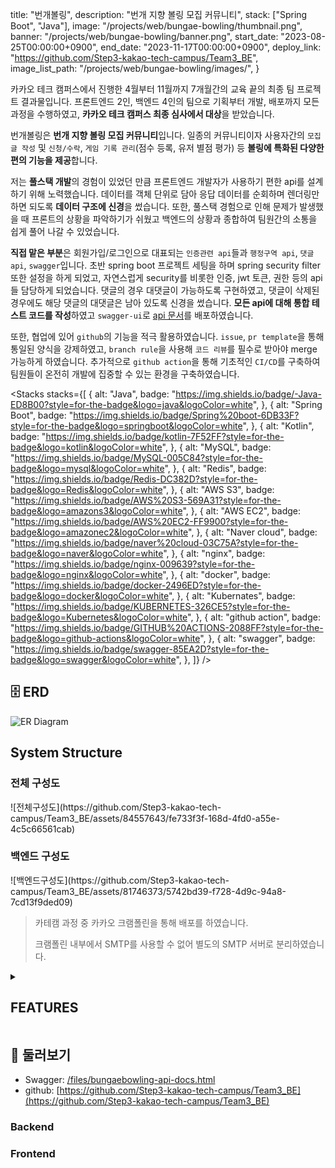 

  title: "번개볼링",
  description: "번개 지향 볼링 모집 커뮤니티",
  stack: ["Spring Boot", "Java"],
  image: "/projects/web/bungae-bowling/thumbnail.png",
  banner: "/projects/web/bungae-bowling/banner.png",
  start_date: "2023-08-25T00:00:00+0900",
  end_date: "2023-11-17T00:00:00+0900",
  deploy_link: "https://github.com/Step3-kakao-tech-campus/Team3_BE",
  image_list_path: "/projects/web/bungae-bowling/images/",
}

카카오 테크 캠퍼스에서 진행한 4월부터 11월까지 7개월간의 교육 끝의 최종 팀 프로젝트 결과물입니다. 프론트엔드 2인, 백엔드 4인의 팀으로 기획부터 개발, 배포까지 모든 과정을 수행하였고, **카카오 테크 캠퍼스 최종 심사에서 대상**을 받았습니다.

번개볼링은 **번개 지향 볼링 모집 커뮤니티**입니다. 일종의 커뮤니티이자 사용자간의 `모집글 작성` 및 `신청/수락`, `게임 기록 관리`(점수 등록, 유저 별점 평가) 등 **볼링에 특화된 다양한 편의 기능을 제공**합니다.

저는 **풀스택 개발**의 경험이 있었던 만큼 프론트엔드 개발자가 사용하기 편한 api를 설계하기 위해 노력했습니다. 데이터를 객체 단위로 담아 응답 데이터를 순회하며 렌더링만 하면 되도록 **데이터 구조에 신경**을 썼습니다. 또한, 풀스택 경험으로 인해 문제가 발생했을 때 프론트의 상황을 파악하기가 쉬웠고 백엔드의 상황과 종합하여 팀원간의 소통을 쉽게 풀어 나갈 수 있었습니다.

**직접 맡은 부분**은 회원가입/로그인으로 대표되는 `인증관련 api`들과 `행정구역 api`, `댓글 api`, `swagger`입니다. 초반 spring boot 프로젝트 세팅을 하며 spring security filter 또한 설정을 하게 되었고, 자연스럽게 security를 비롯한 인증, jwt 토큰, 권한 등의 api들 담당하게 되었습니다. 댓글의 경우 대댓글이 가능하도록 구현하였고, 댓글이 삭제된 경우에도 해당 댓글의 대댓글은 남아 있도록 신경을 썼습니다. **모든 api에 대해 통합 테스트 코드를 작성**하였고 `swagger-ui`로 [api 문서](/files/bungaebowling-api-docs.html)를 배포하였습니다.

또한, 협업에 있어 `github`의 기능을 적극 활용하였습니다. `issue`, `pr template`을 통해 통일된 양식을 강제하였고, `branch rule`을 사용해 `코드 리뷰`를 필수로 받아야 merge 가능하게 하였습니다. 추가적으로 `github action`을 통해 기초적인 `CI/CD`를 구축하여 팀원들이 온전히 개발에 집중할 수 있는 환경을 구축하였습니다.

<Stacks
  stacks={[
    {
      alt: "Java",
      badge: "https://img.shields.io/badge/-Java-ED8B00?style=for-the-badge&logo=java&logoColor=white",
    },
    {
      alt: "Spring Boot",
      badge: "https://img.shields.io/badge/Spring%20boot-6DB33F?style=for-the-badge&logo=springboot&logoColor=white",
    },
    {
      alt: "Kotlin",
      badge: "https://img.shields.io/badge/kotlin-7F52FF?style=for-the-badge&logo=kotlin&logoColor=white",
    },
    {
      alt: "MySQL",
      badge: "https://img.shields.io/badge/MySQL-005C84?style=for-the-badge&logo=mysql&logoColor=white",
    },
    {
      alt: "Redis",
      badge: "https://img.shields.io/badge/Redis-DC382D?style=for-the-badge&logo=Redis&logoColor=white",
    },
    {
      alt: "AWS S3",
      badge: "https://img.shields.io/badge/AWS%20S3-569A31?style=for-the-badge&logo=amazons3&logoColor=white",
    },
    {
      alt: "AWS EC2",
      badge: "https://img.shields.io/badge/AWS%20EC2-FF9900?style=for-the-badge&logo=amazonec2&logoColor=white",
    },
    {
      alt: "Naver cloud",
      badge: "https://img.shields.io/badge/naver%20cloud-03C75A?style=for-the-badge&logo=naver&logoColor=white",
    },
    {
      alt: "nginx",
      badge: "https://img.shields.io/badge/nginx-009639?style=for-the-badge&logo=nginx&logoColor=white",
    },
    {
      alt: "docker",
      badge: "https://img.shields.io/badge/docker-2496ED?style=for-the-badge&logo=docker&logoColor=white",
    },
    {
      alt: "Kubernates",
      badge: "https://img.shields.io/badge/KUBERNETES-326CE5?style=for-the-badge&logo=Kubernetes&logoColor=white",
    },
    {
      alt: "github action",
      badge:
        "https://img.shields.io/badge/GITHUB%20ACTIONS-2088FF?style=for-the-badge&logo=github-actions&logoColor=white",
    },
    {
      alt: "swagger",
      badge: "https://img.shields.io/badge/swagger-85EA2D?style=for-the-badge&logo=swagger&logoColor=white",
    },
  ]}
/>

## 🗄️️ ERD

![ER Diagram](/projects/web/bungae-bowling/erd.png)

## System Structure

### 전체 구성도

<div className={"flex justify-center w-full"}>
  <div className={"max-w-[1000px]"}>
    ![전체구성도](https://github.com/Step3-kakao-tech-campus/Team3_BE/assets/84557643/fe733f3f-168d-4fd0-a55e-4c5c66561cab)
  </div>
</div>

### 백엔드 구성도

<div className={"flex justify-center w-full"}>
  <div className={"max-w-[1000px]"}>
    ![백엔드구성도](https://github.com/Step3-kakao-tech-campus/Team3_BE/assets/81746373/5742bd39-f728-4d9c-94a8-7cd13f9ded09)
  </div>
</div>

> 카테캠 과정 중 카카오 크램폴린을 통해 배포를 하였습니다.
>
> 크램폴린 내부에서 SMTP를 사용할 수 없어 별도의 SMTP 서버로 분리하였습니다.

<details>
  <summary><h2 className="inline-block">FEATURES</h2></summary>

### 인증

JWT를 이용하였습니다.

- ACCESS TOKEN과 REFRESH TOKEN을 구현하였으며 REFRESH TOKEN은 REDIS에 저장됩니다.
- RTR(refresh token rotation) 전략으로 리프레시를 일회용으로 사용하였습니다.
- ACCESS 토큰은 AUTHORIZATION 헤더로 BEARER 토큰으로 전달합니다.
- REFRESH 토큰은 HTTP-ONLY 쿠키로 전달하여 클라이언트의 접근을 막아 보안성을 강화하였습니다.
- 회원가입 시, 유저 권한을 바로 부여하지 않고 이메일인증을 필요하게 하여 보안성, 안정성을 강화하였습니다.

**회원가입을 하지 않은 유저는 아래의 기능만 사용이 가능합니다.(주로 조회만 가능)**

- 행정구역 관련 기능
- 모집글 조회
- 댓글 조회
- 사용자 조회 (유저 기록 조회, 참여 기록 조회, 점수 조회)

**회원가입을 한 유저는 아래의 기능을 추가로 사용할 수 있습니다.**

- 자신의 회원정보 조회 및 수정
- 쪽지 조회

**회원 가입 후 이메일인증을 받은 유저는 아래의 기능을 포함하여 모든 기능을 사용할 수 있습니다.**

- 모집글 관련 모든 기능
- 신청 관련 모든 기능
- 댓글 관련 모든 기능
- 쪽지 관련 모든 기능
- 별점 등록, 점수 등록 기능

### 메일 전송

현재 SMTP 서버는 분리되어, Naver Cloud 상에서 배포 중입니다.

#### Flask 사용 이유

크램폴린 환경에서는 카카오 정책으로 인해 HTTP 통신만 가능하다는 프로토콜 통신 제한이 있어, 외부에 SMTP 서버를 구축하여 SMTP 이메일 전송을 구현하기로 하였습니다. POST 요청에 의한 이메일 발송만 구현하면 되었기에 간결하면서도 필요한 기능을 구현할 수 있는 도구를 선택하려고 하였고, 이에 간결하게 사용할 수 있는 웹 Framework인 Flask로 메일 전송 요청에 따른 메일 전송 기능을 구현하게 되었습니다.

#### SMTP 서버 구조 설명

크램폴린 환경에서만 Naver Cloud 환경에서의 flask 서버를 활용합니다.

**HTTP POST 요청 생성하기**

- SpringBoot 상에서 Flask로 보내게 될 HTTP 요청에 대한 request를 생성하기 위해 MultiValueMap을 이용하여 request body를 생성합니다.
- HTTP Header와 requestURL을 설정하고, Proxy 설정이 된 RestTemplate을 이용하여 HTTP 통신을 통해 Flask 서버로 POST 요청을 전송합니다.

**SMTP 요청 생성하기**

- HTTP POST 요청이 들어오면, Flask 서버는 SMTP 서버로 보내게 될 SMTP 요청을 생성합니다.
- request body에서 필요한 정보를 추출하고, SMTP 요청을 생성합니다. 이때, SMTP의 text 부분에 들어갈 내용이 html이므로, MIME Type을 text/html으로 설정해야 요청이 정상적으로 보내집니다.
- SMTP 권한 설정한 후, 발신자와 수신자 그리고 text를 설정하여 SMTP 서버로 요청을 보냅니다.
- 요청이 성공적으로 전송되면 200을 반환합니다.

### 행정 구역

정부의 행정구역 데이터를 db에 미리 작성해두어 행정구역 데이터를 직접 관리하도록 구현하였습니다.

> [행정표준코드관리 시스템 - 법정동코드 목록 조회](https://www.code.go.kr/stdcode/regCodeL.do) 데이터 파일을 이용하여 sql 데이터를 생성하였습니다.

### 모집글

볼링 번개 모임을 모집하려는 사람이 작성하는 포스팅입니다.

- 모집글을 등록하면, 타 유저들이 해당 모집글에 신청을 할 수 있고, 모임을 결성할 수 있습니다.
- 참가희망자들은 참가신청 기능을 이용하여 참가신청을 할 수 있고, 모집글 게시자가 참가수락 여부를 결정할 수 있습니다.
- 댓글 기능이 있어 정보 교환 및 소통이 가능합니다.
- 이후 모집글을 베이스로 참여기록, 별점, 점수등록 등이 이루어 지기 때문에모임 확정 이후에는 모집글 내용을 수정하거나 삭제할 수 없습니다.

#### JPA Specification

모집글 데이터가 필요한 API를 구현하는 도중, 복잡한 조건처리가 필요한 로직이 있어 동적 쿼리가 필요했습니다. `queryDSL`을 학습하여 도입하기에는 프로젝트 기간이 한정적이라 비교적 사용이 쉬운 JPA Specification을 사용하였습니다.

- 참여기록 데이터에 적용된 `JPA Specification`의 일부 로직입니다.

```java
private List<Post> loadPosts(CursorRequest cursorRequest, Long userId, String condition, String status, Long cityId, String start, String end) {
int size = cursorRequest.hasSize() ? cursorRequest.size() : DEFAULT_SIZE;
Pageable pageable = PageRequest.of(0, size, Sort.by(Sort.Order.desc("id")));

Specification<Post> spec = Specification.where(conditionEqual(condition, userId))
    .and(statusEqual(status))
    .and(cityIdEqual(cityId))
    .and(createdAtBetween(start, end));

if (cursorRequest.hasKey()) {
    spec = spec.and(postIdLessThan(cursorRequest.key()));
}
    return postRepository.findAll(spec, pageable).getContent();
}
```

> 해당 부분에서 동적쿼리를 사용하지 않으면 30개가 넘는 조건을 처리해야 했기 때문에 `JPA Specification`을 도입하게 되었습니다.

### 댓글

댓글에 대댓글을 달 수 있도록 설계하였습니다.

- 조회는 비회원도 가능하지만 작성은 회원만 가능합니다.
- 커서 기반 페이징을 하였습니다.
- 삭제된 댓글에 대댓글이 있는 경우 대댓글 표시를 위해 전달이 됩니다.

- 삭제된 댓글이 표시될 경우 아래와 같이 표시됩니다.
- `content: "삭제된 댓글입니다"`
- `userId: null`

- 그외, 대댓글이 없는 삭제된 댓글과 대댓글이 삭제된 경우의 댓글은 responseBody에 포함되지 않습니다.

> 삭제된 댓글들로 인한 통일되지 않은 응답 개수 문제가 존재합니다.
>
> 이는 프론트의 구현이 무한 스크롤로 이루어 지기 때문에 적은 개수가 응답되어도 자동으로 다음 key로 요청이 일어나 사용자 경험에 큰 영향을 주지 않을 것으로 판단되어 이렇게 구현하였습니다.

### 신청, 별점

모집글 작성자 이외의 유저들은 모집글에 참여 신청을 할 수 있습니다.

- 작성자는 신청을 수락하거나 거부할 수 있습니다.
- 작성자는 신청자 목록, 신청수락완료 유저을 확인할 수 있습니다.
- 모임 시간 이후 사용자들은 별점 등록 API를 통해 참여자들에게 별점을 줄 수 있습니다.
- 별점은 사용자의 평점에 영향을 줍니다.

### 볼링 점수(스코어)

모임 이후, 해당 모임에 대해 점수를 등록할 수 있습니다.

- 점수와 함께 이미지를 등록 할 수 있어 점수에 대한 증명이 가능합니다.
- 모임 별 점수 등록은 여러개가 가능합니다.

#### 이미지 등록

외부 저장소 - `AWS S3`를 사용하였습니다.

- white listing 방식으로 확장자 검사가 이루어 집니다.
- 업로드 가능한 확장자는 png, jpg, jpeg, gif 4가지입니다.
- 이미지의 사이즈는 10MB로 제한하였습니다.

### 프로필, 정보

닉네임, 이메일, 지역 정보, 매너 점수, 볼링 Avergae 점수 등을 사용자 정보로 관리합니다.

- 타인의 프로필 조회 시 얻을 수 있는 정보
- 닉네임
- 매칭기록에 기반한 볼링 Average점수
- 매너 점수
- 지역
- 프로필 사진
- 자신의 프로필 조회 시 추가로 얻을 수 있는 정보
- id(PK)
- 이메일
- 메일인증여부

### 쪽지

다른 사용자와 1대1 대화를 할 수 있습니다.

- 카카오톡과 같은 채팅 서비스와 비슷한 사용자경험을 주기 위해 채팅 서비스와 유사하게 구현하였습니다.
- 웹소켓을 이용한 채팅 기능으로의 변경을 염두에 두고 구현하였습니다.

</details>

## 🔗 둘러보기

- Swagger: [/files/bungaebowling-api-docs.html](/files/bungaebowling-api-docs.html)
- github: [https://github.com/Step3-kakao-tech-campus/Team3_BE](https://github.com/Step3-kakao-tech-campus/Team3_BE) <FaGithub className="inline text-lg" />

<MemberContainer>
  <h3 className="text-center">Backend</h3>
  <MemberGrid
    members={[
      {
        imageSrc: "https://github.com/sososo0.png",
        link: "https://github.com/sososo0",
        name: "박소현/조장",
        description: "모집글, 점수 기록 api 담당",
      },
      {
        imageSrc: "https://github.com/jagaldol.png",
        link: "https://github.com/jagaldol",
        name: "안혜준/테크리더",
        description: "인증(계정), 댓글 api 담당",
      },
      {
        imageSrc: "https://github.com/xcelxlorx.png",
        link: "https://github.com/xcelxlorx",
        name: "김기해/기획리더",
        description: "신청, 참여 기록 api 담당",
      },
      {
        imageSrc: "https://github.com/yunzae.png",
        link: "https://github.com/yunzae",
        name: "김윤재/리액셔너",
        description: "행정구역, 쪽지 api 담당",
      },
    ]}
  />
  <div className="mt-20">
    <h3 className="text-center">Frontend</h3>
  </div>
  <MemberGrid
    members={[
      {
        imageSrc: "https://github.com/kjh302903.png",
        link: "https://github.com/kjh302903",
        name: "강주호/리마인더",
        description: "프론트 페이지 개발",
      },
      {
        imageSrc: "https://github.com/Heo-Donghyuk.png",
        link: "https://github.com/Heo-Donghyuk",
        name: "허동혁/타임키퍼",
        description: "프론트 페이지 개발",
      },
    ]}
  />
</MemberContainer>
